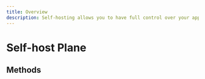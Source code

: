 ```yaml
---
title: Overview
description: Self-hosting allows you to have full control over your applications and data. It’s a great way to ensure privacy, control, and customization.
---
```


# Self-host Plane

## Methods
<!--
<CardGroup cols={2}>
  <Card title="Docker" icon="docker" href="/self-hosting/methods/docker-compose">
    Learn how to run Plane on docker.
  </Card>
  <Card title="Kubernetes" icon="gear" href="/self-hosting/methods/kubernetes">
    Run Plane on a kubernetes cluster using helm package manager.
  </Card>
</CardGroup>
## Governance
<CardGroup cols={2}>
  <Card title="Instance admin and god mode" icon="toolbox" href="/self-hosting/govern/instance-admin">
    Learn how to configure your instance.
  </Card>
  <Card title="Authentication" icon="key" href="/self-hosting/govern/authentication">
    Setup authentication methods on your Plane instance.
  </Card>
  <Card title="Communication" icon="paper-plane" href="/self-hosting/govern/communication">
    Send emails by setting up SMTP configuration.
  </Card>
  <Card title="Reset Password" icon="unlock" href="/self-hosting/govern/reset-password">
    Reset password for users without emails.
  </Card>
  <Card title="Branding" icon="paint-roller" href="/self-hosting/govern/custom-domain">
    Run Plane on your custom domain.
  </Card>
</CardGroup>
-->
